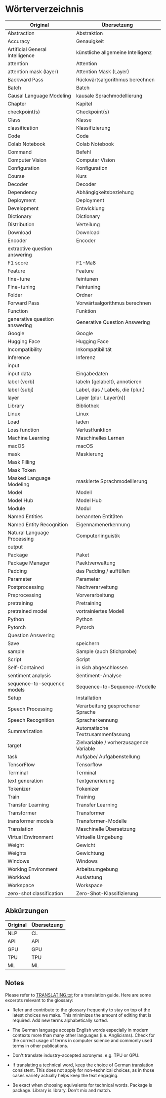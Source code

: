 # Wörterverzeichnis

|             Original            |               Übersetzung               |
|---------------------------------|-----------------------------------------|
| Abstraction                     | Abstraktion                             |
| Accuracy                        | Genauigkeit                             |
| Artificial General Intelligence | künstliche allgemeine Intelligenz       |
| attention                       | Attention                               |
| attention mask (layer)          | Attention Mask (Layer)                  |
| Backward Pass                   | Rückwärtsalgorithmus berechnen          |
| Batch                           | Batch                                   |
| Causal Language Modeling        | kausale Sprachmodellierung              |
| Chapter                         | Kapitel                                 |
| checkpoint(s)                   | Checkpoint(s)                           |
| Class                           | Klasse                                  |
| classification                  | Klassifizierung                         |
| Code                            | Code                                    |
| Colab Notebook                  | Colab Notebook                          |
| Command                         | Befehl                                  |
| Computer Vision                 | Computer Vision                         |
| Configuration                   | Konfiguration                           |
| Course                          | Kurs                                    |
| Decoder                         | Decoder                                 |
| Dependency                      | Abhängigkeitsbeziehung                  |
| Deployment                      | Deployment                              |
| Development                     | Entwicklung                             |
| Dictionary                      | Dictionary                              |
| Distribution                    | Verteilung                              |
| Download                        | Download                                |
| Encoder                         | Encoder                                 |
| extractive question answering   |                                         |
| F1 score                        | F1-Maß                                  |
| Feature                         | Feature                                 |
| fine-tune                       | feintunen                               |
| Fine-tuning                     | Feintuning                              |
| Folder                          | Ordner                                  |
| Forward Pass                    | Vorwärtsalgorithmus berechnen           |
| Function                        | Funktion                                |
| generative question answering   | Generative Question Answering                                        |
| Google                          | Google                                  |
| Hugging Face                    | Hugging Face                            |
| Incompatibility                 | Inkompatibilität                        |
| Inference                       | Inferenz                                |
| input                           |                                         |
| input data                      | Eingabedaten                            |
| label (verb)                    | labeln (gelabelt), annotieren           |
| label (subj)                    | Label, das / Labels, die (plur.)        |
| layer                           | Layer (plur. Layer(n))                  |
| Library                         | Bibliothek                              |
| Linux                           | Linux                                   |
| Load                            | laden                                   |
| Loss function                   | Verlustfunktion                         |
| Machine Learning                | Maschinelles Lernen                     |
| macOS                           | macOS                                   |
| mask                            | Maskierung                              |
| Mask Filling                    |                                         |
| Mask Token                      |                                         |
| Masked Language Modeling        | maskierte Sprachmodellierung            |
| Model                           | Modell                                  |
| Model Hub                       | Model Hub                               |
| Module                          | Modul                                   |
| Named Entities                  | benannten Entitäten                     |
| Named Entity Recognition        | Eigennamenerkennung                     |
| Natural Language Processing     | Computerlinguistik                      |
| output                          |                                         |
| Package                         | Paket                                   |
| Package Manager                 | Paektverwaltung                         |
| Padding                         | das Padding / auffüllen                 |
| Parameter                       | Parameter                               |
| Postprocessing                  | Nachverarveitung                        |
| Preprocessing                   | Vorverarbeitung                         |
| pretraining                     | Pretraining                             |
| pretrained model                | vortrainiertes Modell                   |
| Python                          | Python                                  |
| Pytorch                         | Pytorch                                 |
| Question Answering              |                                         |
| Save                            | speichern                               |
| sample                          | Sample (auch Stichprobe)                |
| Script                          | Script                                  |
| Self-Contained                  | in sich abgeschlossen                   |
| sentiment analysis              | Sentiment-Analyse                       |
| sequence-to-sequence models     | Sequence-to-Sequence-Modelle            |
| Setup                           | Installation                            |
| Speech Processing               | Verarbeitung gesprochener Sprache       |
| Speech Recognition              | Spracherkennung                         |
| Summarization                   | Automatische Textzusammenfassung        |
| target                          | Zielvariable / vorherzusagende Variable |
| task                            | Aufgabe/ Aufgabenstellung               |
| TensorFlow                      | Tensorflow                              |
| Terminal                        | Terminal                                |
| text generation                 | Textgenerierung                         |
| Tokenizer                       | Tokenizer                               |
| Train                           | Training                                |
| Transfer Learning               | Transfer Learning                       |
| Transformer                     | Transformer                             |
| transformer models              | Transformer-Modelle                     |
| Translation                     | Maschinelle Übersetzung                 |
| Virtual Environment             | Virtuelle Umgebung                      |
| Weight                          | Gewicht                                 |
| Weights                         | Gewichtung                              |
| Windows                         | Windows                                 |
| Working Environment             | Arbeitsumgebung                         |
| Workload                        | Auslastung                              |
| Workspace                       | Workspace                               |
| zero-shot classification        | Zero-Shot-Klassifizierung               |
      

## Abkürzungen

| Original  | Übersetzung |
|-----------|-------------|
| NLP       | CL          |
| API       | API         |
| GPU       | GPU         |
| TPU       | TPU         |
| ML        | ML          |

## Notes

Please refer to [TRANSLATING.txt](/chapters/de/TRANSLATING.txt) for a translation guide. Here are some excerpts relevant to the glossary:

- Refer and contribute to the glossary frequently to stay on top of the latest
  choices we make. This minimizes the amount of editing that is required.
  Add new terms alphabetically sorted.

- The German language accepts English words especially in modern contexts more 
    than many other languages (i.e. Anglicisms). Check for the correct usage of 
    terms in computer science and commonly used terms in other publications.

- Don't translate industry-accepted acronyms. e.g. TPU or GPU.

- If translating a technical word, keep the choice of German translation consistent.
   This does not apply for non-technical choices, as in those cases variety actually
   helps keep the text engaging.

- Be exact when choosing equivalents for technical words. Package is package.
  Library is library. Don't mix and match.

